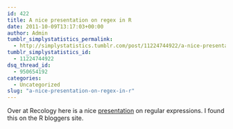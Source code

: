 ```yaml
---
id: 422
title: A nice presentation on regex in R
date: 2011-10-09T13:17:03+00:00
author: Admin
tumblr_simplystatistics_permalink:
  - http://simplystatistics.tumblr.com/post/11224744922/a-nice-presentation-on-regex-in-r
tumblr_simplystatistics_id:
  - 11224744922
dsq_thread_id:
  - 950654192
categories:
  - Uncategorized
slug: "a-nice-presentation-on-regex-in-r"
---
```

Over at Recology here is a nice <a href="http://r-ecology.blogspot.com/2011/10/r-tutorial-on-regular-expressions-regex.html" target="_blank">presentation</a> on regular expressions. I found this on the R bloggers site. 
